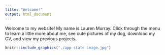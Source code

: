 ```yaml
---
title: "Welcome!"
output: html_document
---
```


Welcome to my website! My name is Lauren Murray. Click through the menu to learn a little more about me, see cute pictures of my dog, download my CV, and view my previous projects.

```r
knitr::include_graphics("./app state image.jpg")

```

